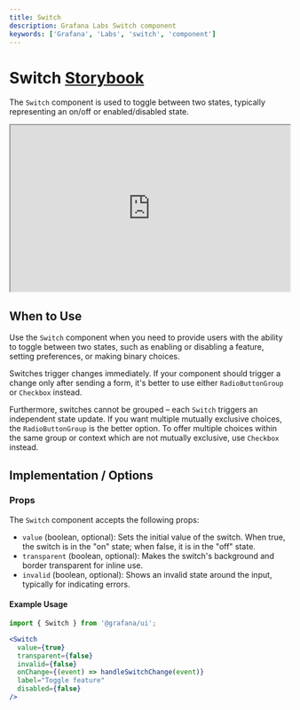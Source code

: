 ```yaml
---
title: Switch
description: Grafana Labs Switch component
keywords: ['Grafana', 'Labs', 'switch', 'component']
---
```



# Switch <Badge text='ready' color='green'></Badge> <a href='https://developers.grafana.com/ui/latest/index.html?path=/story/forms-switch--controlled' target='_blank' className='header-links'>Storybook <Icon name="external-link-alt"/> </a>

The `Switch` component is used to toggle between two states, typically representing an on/off or enabled/disabled state.

<iframe
    src="https://developers.grafana.com/ui/latest/index.html?path=/story/forms-switch--controlled&full=1&shortcuts=false&singleStory=true"
    width="100%"
    height="300px"
></iframe>

## When to Use

Use the `Switch` component when you need to provide users with the ability to toggle between two states, such as enabling or disabling a feature, setting preferences, or making binary choices.

Switches trigger changes immediately. If your component should trigger a change only after sending a form, it's better to use either `RadioButtonGroup` or `Checkbox` instead.

Furthermore, switches cannot be grouped – each `Switch` triggers an independent state update. If you want multiple mutually exclusive choices, the `RadioButtonGroup` is the better option. To offer multiple choices within the same group or context which are not mutually exclusive, use `Checkbox` instead.


## Implementation / Options

### Props

The `Switch` component accepts the following props:

- `value` (boolean, optional): Sets the initial value of the switch. When true, the switch is in the "on" state; when false, it is in the "off" state.
- `transparent` (boolean, optional): Makes the switch's background and border transparent for inline use.
- `invalid` (boolean, optional): Shows an invalid state around the input, typically for indicating errors.

#### Example Usage

```jsx
import { Switch } from '@grafana/ui';

<Switch
  value={true}
  transparent={false}
  invalid={false}
  onChange={(event) => handleSwitchChange(event)}
  label="Toggle feature"
  disabled={false}
/>
```


